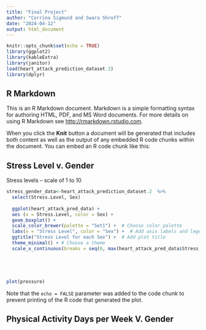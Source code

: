 ```yaml
---
title: "Final Project"
author: "Corrina Sigmund and Swara Shroff"
date: "2024-04-12"
output: html_document
---
```


```r
knitr::opts_chunk$set(echo = TRUE)
library(ggplot2)
library(kableExtra)
library(janitor)
load(heart_attack_prediction_dataset.2)
library(dplyr)

```

## R Markdown

This is an R Markdown document. Markdown is a simple formatting syntax for authoring HTML, PDF, and MS Word documents. For more details on using R Markdown see <http://rmarkdown.rstudio.com>.

When you click the **Knit** button a document will be generated that includes both content as well as the output of any embedded R code chunks within the document. You can embed an R code chunk like this:


## Stress Level v. Gender
Stress levels -- scale of 1 to 10

```r

stress_gender_data<-heart_attack_prediction_dataset.2  %>% 
  select(Stress.Level, Sex)
  
  ggplot(heart_attack_pred_data) + 
  aes (x = Stress.Level, color = Sex) +
  geom_boxplot() +  
  scale_color_brewer(palette = "Set1") +  # Choose color palette
  labs(x = "Stress Level", color = "Sex") +  # Add axis labels and legend title
  ggtitle("Stress Level for each Sex") +  # Add plot title
  theme_minimal() + # Choose a theme
  scale_x_continuous(breaks = seq(0, max(heart_attack_pred_data$Stress.Level), by = 1)) #Makes x-axis count by 1





```

## 

```r
plot(pressure)
```

Note that the `echo = FALSE` parameter was added to the code chunk to prevent printing of the R code that generated the plot.

## Physical Activity Days per Week V. Gender

